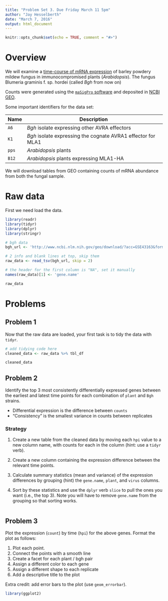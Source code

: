 ```yaml
---
title: "Problem Set 3. Due Friday March 11 5pm"
author: "Jay Hesselberth"
date: "March 7, 2016"
output: html_document
---
```


```r
knitr::opts_chunk$set(echo = TRUE, comment = "#>")
```

# Overview 

We will examine a [time-course of mRNA expression][1] of barley powdery mildew fungus in immunocompromised plants (*Arabidopsis*). The fungus Blumeria graminis f. sp. hordei (called *Bgh* from now on)

Counts were generated using the [`maSigPro` software][3] and deposited in [NCBI GEO][2].

[1]: http://www.ncbi.nlm.nih.gov/pubmed/23175786
[2]: http://www.ncbi.nlm.nih.gov/geo/query/acc.cgi?acc=GSE43163  
[3]: http://bioinformatics.oxfordjournals.org/content/30/18/2598.full

Some important identifiers for the data set:

| Name | Description |
| ---- | ----------- |
| `A6` | *Bgh* isolate expressing other AVRA effectors |
| `K1` | *Bgh* isolate expressing the cognate AVRA1 effector for MLA1|
| `pps` | *Arabidopsis* plants |
| `B12` | *Arabidopsis* plants expressing MLA1-HA|

We will download tables from GEO containing counts of mRNA abundance from both the fungal sample.

# Raw data

First we need load the data.

```r
library(readr)
library(tidyr)
library(dplyr)
library(stringr)

# bgh data
bgh_url <- 'http://www.ncbi.nlm.nih.gov/geo/download/?acc=GSE43163&format=file&file=GSE43163_CompleteCountTable_Bgh.txt.gz'

# 2 info and blank lines at top, skip them
raw_data <- read_tsv(bgh_url, skip = 2)

# the header for the first column is "NA", set it manually
names(raw_data)[1] <- 'gene.name'

raw_data
```

# Problems

## Problem 1

Now that the raw data are loaded, your first task is to tidy the data with `tidyr`.

```r
# add tidying code here
cleaned_data <- raw_data %>% tbl_df

cleaned_data
```

## Problem 2

Identify the top 3 most consistently differentially expressed genes between the earliest and latest time points for each combination of `plant` and `Bgh` strains.

- Differential expression is the difference between `counts`
- "Consistency" is the smallest variance in counts between replicates

### Strategy

1. Create a new table from the cleaned data by moving each `hpi` value to a new column name, with counts for each in the column (hint: use a `tidyr` verb).

2. Create a new column containing the expression difference between the relevant time points.

3. Calculate summary statistics (mean and variance) of the expression differences by grouping (hint) the `gene.name`, `plant`, and `virus` columns.

4. Sort by these statistics and use the `dplyr` verb `slice` to pull the ones you want (i.e., the top 3). Note you will have to remove `gene.name` from the grouping so that sorting works.

```r
```

## Problem 3

Plot the expression (`count`) by time (`hpi`) for the above genes. Format the plot as follows:

1. Plot each point.
1. Connect the points with a smooth line 
1. Create a facet for each plant / bgh pair 
1. Assign a different color to each gene 
1. Assign a different shape to each replicate 
1. Add a descriptive title to the plot 

Extra credit: add error bars to the plot (use `geom_errorbar`).

```r
library(ggplot2)
```

